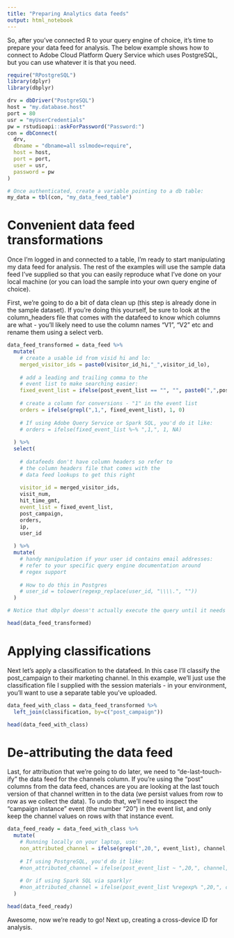 ```yaml
---
title: "Preparing Analytics data feeds"
output: html_notebook
---
```


So, after you've connected R to your query engine of choice, it's time to prepare your data feed for analysis. The below example shows how to connect to Adobe Cloud Platform Query Service which uses PostgreSQL, but you can use whatever it is that you need.

```r
require("RPostgreSQL")
library(dplyr)
library(dbplyr)

drv = dbDriver("PostgreSQL")
host = "my.database.host"
port = 80
usr = "myUserCredentials"
pw = rstudioapi::askForPassword("Password:")
con = dbConnect(
  drv, 
  dbname = "dbname=all sslmode=require", 
  host = host, 
  port = port, 
  user = usr, 
  password = pw
)

# Once authenticated, create a variable pointing to a db table:
my_data = tbl(con, "my_data_feed_table")
```

# Convenient data feed transformations

Once I'm logged in and connected to a table, I'm ready to start manipulating my data feed for analysis. The rest of the examples will use the sample data feed I've supplied so that you can easily reproduce what I've done on your local machine (or you can load the sample into your own query engine of choice).

First, we're going to do a bit of data clean up (this step is already done in the sample dataset). If you're doing this yourself, be sure to look at the column_headers file that comes with the datafeed to know which columns are what - you'll likely need to use the column names "V1", "V2" etc and rename them using a select verb.

```r
data_feed_transformed = data_feed %>%
  mutate(
    # create a usable id from visid hi and lo:
    merged_visitor_ids = paste0(visitor_id_hi,"_",visitor_id_lo),
    
    # add a leading and trailing comma to the 
    # event list to make searching easier:
    fixed_event_list = ifelse(post_event_list == "", "", paste0(",",post_event_list,",")),
    
    # create a column for conversions - "1" in the event list
    orders = ifelse(grepl(",1,", fixed_event_list), 1, 0)
    
    # If using Adobe Query Service or Spark SQL, you'd do it like:
    # orders = ifelse(fixed_event_list %~% ",1,", 1, NA)
    
  ) %>%
  select(
    
    # datafeeds don't have column headers so refer to
    # the column headers file that comes with the 
    # data feed lookups to get this right
    
    visitor_id = merged_visitor_ids,
    visit_num,
    hit_time_gmt,
    event_list = fixed_event_list,
    post_campaign,
    orders,
    ip,
    user_id
    
  ) %>%
  mutate(
    # handy manipulation if your user id contains email addresses:
    # refer to your specific query engine documentation around
    # regex support
    
    # How to do this in Postgres
    # user_id = tolower(regexp_replace(user_id, "\\\\.", ""))
  )

# Notice that dbplyr doesn't actually execute the query until it needs to. The above code never touches your database until you run either "collect()" which returns the rows from the query, or perform another operation that requires the query to actually run like the "head()" below:

head(data_feed_transformed)
```

# Applying classifications

Next let's apply a classification to the datafeed. In this case I'll classify the post_campaign to their marketing channel. In this example, we'll just use the classification file I supplied with the session materials - in your environment, you'll want to use a separate table you've uploaded.

```r
data_feed_with_class = data_feed_transformed %>%
  left_join(classification, by=c("post_campaign"))

head(data_feed_with_class)
```

# De-attributing the data feed

Last, for attribution that we're going to do later, we need to "de-last-touch-ify" the data feed for the channels column. If you're using the "post" columns from the data feed, chances are you are looking at the last touch version of that channel written in to the data (we persist values from row to row as we collect the data). To undo that, we'll need to inspect the "campaign instance" event (the number "20") in the event list, and only keep the channel values on rows with that instance event.

```r
data_feed_ready = data_feed_with_class %>%
  mutate(
    # Running locally on your laptop, use:
    non_attributed_channel = ifelse(grepl(",20,", event_list), channel, NA)
      
    # If using PostgreSQL, you'd do it like:
    #non_attributed_channel = ifelse(post_event_list ~ ",20,", channel, NA)
    
    # Or if using Spark SQL via sparklyr
    #non_attributed_channel = ifelse(post_event_list %regexp% ",20,", channel, NA)
  )

head(data_feed_ready)
```


Awesome, now we're ready to go! Next up, creating a cross-device ID for analysis.















